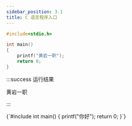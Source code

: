 ```yaml
---
sidebar_position: 3.1
title: C 语言程序入口
---
```


```c
#include<stdio.h>

int main()
{
    printf("黄岩一职");
    return 0;
}
```

:::success 运行结果

黄岩一职

:::

<Editor>
    {`#include<stdio.h>
int main()
{
    printf("你好");
    return 0;
}`}
</Editor>
